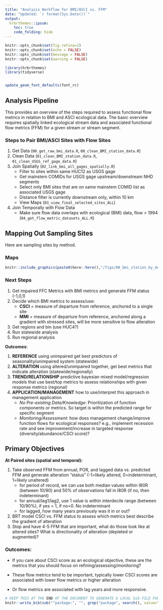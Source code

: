 ```yaml
---
title: "Analysis Workflow for BMI/ASCI vs. FFM"
date: "Updated: `r format(Sys.Date())`"
output: 
  hrbrthemes::ipsum:
    toc: true
    code_folding: hide
---
```


```r
knitr::opts_chunk$set(fig.retina=2)
knitr::opts_chunk$set(echo = FALSE)
knitr::opts_chunk$set(message = FALSE)
knitr::opts_chunk$set(warning = FALSE)

```


```r
library(hrbrthemes)
library(tidyverse)


update_geom_font_defaults(font_rc)
```


## Analysis Pipeline

This provides an overview of the steps required to assess functional flow metrics in relation to BMI and ASCI ecological data. The basic overview requires spatially linked ecological stream data and associated functional flow metrics (FFM) for a given stream or stream segment.

### Steps to Pair BMI/ASCI Sites with Flow Sites

1. Get Data (`00_get_raw_bmi_data.R`, `00_clean_BMI_station_data.R`)
2. Clean Data (`01_clean_BMI_station_data.R`, `01_clean_USGS_ref_gage_data.R`)
3. Join Spatially (`02_link_bmi_all_gages_spatially.R`)
    - Filter to sites within same HUC12 as USGS gage
    - Get mainstem COMIDs for USGS gage upstream/downstream NHD segments
    - Select only BMI sites that are on same mainstem COMID list as associated USGS gage
    - Distance filter is currently downstream only, within 10 km
    - View Maps (`03_view_final_selected_sites_ALL`)
4. Join Temporally with Flow Data
    - Make sure flow data overlaps with ecological (BMI) data, flow > 1994 (`04_get_flow_metric_datasets_ALL.R`)


## Mapping Out Sampling Sites

Here are sampling sites by method.

### Maps

```r

knitr::include_graphics(paste0(here::here(),"/figs/00_bmi_station_by_methods.png"))

```


### Next Steps

 1. Get impaired FFC Metrics with BMI metrics and generate FFM status (-1,0,1)
 2. Decide which BMI metrics to assess/use:
    - **CSCI** = measure of departure from reference, anchored to a single site
    - **MMI** = measure of departure from reference, anchored along a gradient with stressed sites, will be more sensitive to flow alteration
 3. Get regions and bin (use HUC4?)
 4. Run statewide analysis
 5. Run regional analysis
 
 **Outcomes**:
 
  1. **REFERENCE** using unimpaired get best predictors of seasonality/unimpaired system (statewide)
  2. **ALTERATION** using altered/unimpaired together, get best metrics that indicate alteration (statewide/regionally)
  3. **TREND/RELATIONSHIP** predictive bayesian mixed model/regression models that use best/top metrics to assess relationships with given response metrics (regional)
  4. **APPLICATION/MANAGEMENT** how to use/interpret this approach in management application  
      - *No Pre-existing Data/Knowledge*: Prioritization of function components or metrics. So target is within the predicted range for specific segment
      - *Monitoring/Assessment*: how does management change/improve function flows for ecological responses? e.g., implement recession rate and see improvement/increase in targeted response (diversity/abundance/CSCI score)?
 

## Primary Objectives

**At Paired sites (spatial and temporal):**

  1. Take observed FFM from annual, POR, and lagged data vs. predicted FFM and generate alteration "status" (-1=likely altered, 0=indeterminant, 1=likely unaltered)
      - for period of record, we can use both median values within I80R (between 10/90) and 50% of observations fall in I80R (if no, then indeterminant)
      - for annual/lag1/lag2, use 1 value is within interdecile range (between 10/90%), if yes = 1, if no=0. No indeterminant
      - for lagged, how many years previously was it in or out?
  2. BRT model CSCI vs. FFM status to assess which metrics best describe the gradient of alteration
  3. Stop and have 4-5 FFM that are important, what do those look like at altered sites? What is directionality of alteration (depleted or augmented)?

### Outcomes:

 - If you care about CSCI score as an ecological objective, these are the metrics that you should focus on refining/assessing/monitoring?

 - These flow metrics tend to be important, typically lower CSCI scores are associated with lower flow metrics or higher alteration

 - Or flow metrics are associated with lag years and more responsive.

```r
# KEEP THIS AT THE END OF THE DOCUMENT TO GENERATE A LOCAL bib FILE FOR PKGS USED
knitr::write_bib(sub("^package:", "", grep("package", search(), value=TRUE)), file='skeleton.bib')
```